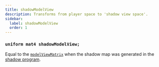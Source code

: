 ```yaml
---
title: shadowModelView
description: Transforms from player space to 'shadow view space'.
sidebar:
  label: shadowModelView
  order: 1
---
```


### `uniform mat4 shadowModelView;`

Equal to the [`modelViewMatrix`](/reference/uniforms/matrices/modelviewmatrix) when the shadow map was generated in the [shadow program](/reference/programs/shadow).
